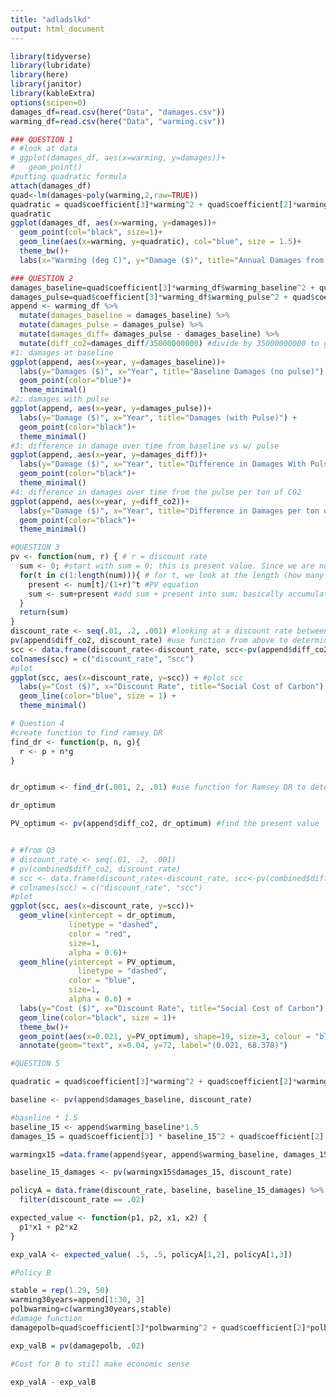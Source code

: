 ```yaml
---
title: "adladslkd"
output: html_document
---
```

```r
library(tidyverse)
library(lubridate)
library(here)
library(janitor)
library(kableExtra)
options(scipen=0)
damages_df=read.csv(here("Data", "damages.csv"))
warming_df=read.csv(here("Data", "warming.csv"))
```
```r
### QUESTION 1
# #look at data
# ggplot(damages_df, aes(x=warming, y=damages))+
#   geom_point()
#putting quadratic formula
attach(damages_df)
quad<-lm(damages~poly(warming,2,raw=TRUE))
quadratic = quad$coefficient[3]*warming^2 + quad$coefficient[2]*warming
quadratic
ggplot(damages_df, aes(x=warming, y=damages))+
  geom_point(col="black", size=1)+
  geom_line(aes(x=warming, y=quadratic), col="blue", size = 1.5)+
  theme_bw()+
  labs(x="Warming (deg C)", y="Damage ($)", title="Annual Damages from Climate Change")
```

```r
### QUESTION 2
damages_baseline=quad$coefficient[3]*warming_df$warming_baseline^2 + quad$coefficient[2]*warming_df$warming_baseline #use equation found in #1 to estimate new curve
damages_pulse=quad$coefficient[3]*warming_df$warming_pulse^2 + quad$coefficient[2]*warming_df$warming_pulse #use equation found in #1 to estimate new curve with pulse
append <- warming_df %>% 
  mutate(damages_baseline = damages_baseline) %>% 
  mutate(damages_pulse = damages_pulse) %>% 
  mutate(damages_diff= damages_pulse - damages_baseline) %>% 
  mutate(diff_co2=damages_diff/35000000000) #divide by 35000000000 to get 
#1: damages at baseline
ggplot(append, aes(x=year, y=damages_baseline))+
  labs(y="Damages ($)", x="Year", title="Baseline Damages (no pulse)") +
  geom_point(color="blue")+
  theme_minimal()
#2: damages with pulse
ggplot(append, aes(x=year, y=damages_pulse))+
  labs(y="Damage ($)", x="Year", title="Damages (with Pulse)") +
  geom_point(color="black")+
  theme_minimal()
#3: difference in damage over time from baseline vs w/ pulse
ggplot(append, aes(x=year, y=damages_diff))+
  labs(y="Damage ($)", x="Year", title="Difference in Damages With Pulse and Baseline Damages (pulse - baseline)") +
  geom_point(color="black")+
  theme_minimal()
#4: difference in damages over time from the pulse per ton of CO2 
ggplot(append, aes(x=year, y=diff_co2))+
  labs(y="Damage ($)", x="Year", title="Difference in Damages per ton of CO2") +
  geom_point(color="black")+
  theme_minimal()
```

```r
#QUESTION 3
pv <- function(num, r) { # r = discount rate
  sum <- 0; #start with sum = 0; this is present value. Since we are not looking at anything yet, we start at 0
  for(t in c(1:length(num))){ # for t, we look at the length (how many data points) are in num. Since num will be the number of years we'll be looking at, this code will give us our final t
    present <- num[t]/(1+r)^t #PV equation
    sum <- sum+present #add sum + present into sum; basically accumulating all values of pv for all t
  }
  return(sum)
}
discount_rate <- seq(.01, .2, .001) #looking at a discount rate between .01 and .2 at a .001 interval
pv(append$diff_co2, discount_rate) #use function from above to determine pv
scc <- data.frame(discount_rate<-discount_rate, scc<-pv(append$diff_co2, discount_rate)) #determine social cost of carbon
colnames(scc) = c("discount_rate", "scc")
#plot
ggplot(scc, aes(x=discount_rate, y=scc)) + #plot scc
  labs(y="Cost ($)", x="Discount Rate", title="Social Cost of Carbon") +
  geom_line(color="blue", size = 1) +
  theme_minimal()
```
```r
# Question 4
#create function to find ramsey DR
find_dr <- function(p, n, g){
  r <- p + n*g
}


dr_optimum <- find_dr(.001, 2, .01) #use function for Ramsey DR to determine optimum discount rate (.21)

dr_optimum

PV_optimum <- pv(append$diff_co2, dr_optimum) #find the present value 


# #from Q3
# discount_rate <- seq(.01, .2, .001)
# pv(combined$diff_co2, discount_rate)
# scc <- data.frame(discount_rate<-discount_rate, scc<-pv(combined$diff_co2, discount_rate))
# colnames(scc) = c("discount_rate", "scc")
#plot
ggplot(scc, aes(x=discount_rate, y=scc))+
  geom_vline(xintercept = dr_optimum, 
             linetype = "dashed", 
             color = "red", 
             size=1, 
             alpha = 0.6)+
  geom_hline(yintercept = PV_optimum,
               linetype = "dashed", 
             color = "blue", 
             size=1, 
             alpha = 0.6) + 
  labs(y="Cost ($)", x="Discount Rate", title="Social Cost of Carbon") +
  geom_line(color="black", size = 1)+
  theme_bw()+
  geom_point(aes(x=0.021, y=PV_optimum), shape=19, size=3, colour = "black")+
  annotate(geom="text", x=0.04, y=72, label="(0.021, 68.378)")

```


```r
#QUESTION 5

quadratic = quad$coefficient[3]*warming^2 + quad$coefficient[2]*warming

baseline <- pv(append$damages_baseline, discount_rate) 

#baseline * 1.5
baseline_15 <- append$warming_baseline*1.5
damages_15 = quad$coefficient[3] * baseline_15^2 + quad$coefficient[2] * baseline_15

warmingx15 =data.frame(append$year, append$warming_baseline, damages_15)

baseline_15_damages <- pv(warmingx15$damages_15, discount_rate)

policyA = data.frame(discount_rate, baseline, baseline_15_damages) %>% 
  filter(discount_rate == .02)

expected_value <- function(p1, p2, x1, x2) {
  p1*x1 + p2*x2
}

exp_valA <- expected_value( .5, .5, policyA[1,2], policyA[1,3])

#Policy B

stable = rep(1.29, 50)
warming30years=append[1:30, 3]
polbwarming=c(warming30years,stable)
#damage function
damagepolb=quad$coefficient[3]*polbwarming^2 + quad$coefficient[2]*polbwarming

exp_valB = pv(damagepolb, .02)

#Cost for B to still make economic sense 

exp_valA - exp_valB 

```

